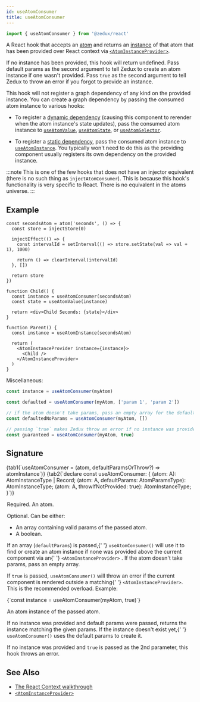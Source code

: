```yaml
---
id: useAtomConsumer
title: useAtomConsumer
---
```



```ts
import { useAtomConsumer } from '@zedux/react'
```

A React hook that accepts an [atom](../classes/Atom) and returns an [instance](../classes/AtomInstance) of that atom that has been provided over React context via [`<AtomInstanceProvider>`](../components/AtomInstanceProvider).

If no instance has been provided, this hook will return undefined. Pass default params as the second argument to tell Zedux to create an atom instance if one wasn't provided. Pass `true` as the second argument to tell Zedux to throw an error if you forgot to provide an instance.

This hook will not register a graph dependency of any kind on the provided instance. You can create a graph dependency by passing the consumed atom instance to various hooks:

- To register a [dynamic dependency](../glossary#dynamic-graph-dependency) (causing this component to rerender when the atom instance's state updates), pass the consumed atom instance to [`useAtomValue`](useAtomValue), [`useAtomState`](useAtomState), or [`useAtomSelector`](useAtomSelector).

- To register a [static dependency](../glossary#static-graph-dependency), pass the consumed atom instance to [`useAtomInstance`](useAtomInstance). You typically won't need to do this as the providing component usually registers its own dependency on the provided instance.

:::note
This is one of the few hooks that does not have an injector equivalent (there is no such thing as `injectAtomConsumer`). This is because this hook's functionality is very specific to React. There is no equivalent in the atoms universe.
:::

## Example

```tsx live ecosystemId=useAtomConsumer/example resultVar=Parent
const secondsAtom = atom('seconds', () => {
  const store = injectStore(0)

  injectEffect(() => {
    const intervalId = setInterval(() => store.setState(val => val + 1), 1000)

    return () => clearInterval(intervalId)
  }, [])

  return store
})

function Child() {
  const instance = useAtomConsumer(secondsAtom)
  const state = useAtomValue(instance)

  return <div>Child Seconds: {state}</div>
}

function Parent() {
  const instance = useAtomInstance(secondsAtom)

  return (
    <AtomInstanceProvider instance={instance}>
      <Child />
    </AtomInstanceProvider>
  )
}
```

Miscellaneous:

```ts
const instance = useAtomConsumer(myAtom)

const defaulted = useAtomConsumer(myAtom, ['param 1', 'param 2'])

// if the atom doesn't take params, pass an empty array for the default params:
const defaultedNoParams = useAtomConsumer(myAtom, [])

// passing `true` makes Zedux throw an error if no instance was provided:
const guaranteed = useAtomConsumer(myAtom, true)
```

## Signature

<Tabs>
  {tab1(`useAtomConsumer = (atom, defaultParamsOrThrow?) => atomInstance`)}
  {tab2(`declare const useAtomConsumer: {
  <A extends AnyAtom>(atom: A): AtomInstanceType<A> | Record<string, never>;
  <A extends AnyAtom>(atom: A, defaultParams: AtomParamsType<A>): AtomInstanceType<A>;
  <A extends AnyAtom>(atom: A, throwIfNotProvided: true): AtomInstanceType<A>;
}`)}
</Tabs>

<Legend>
  <Item name="atom">
    <p>
      Required. An <Link to="../classes/Atom">atom</Link>.
    </p>
  </Item>
  <Item name="defaultParamsOrThrow">
    <p>Optional. Can be either:</p>
    <ul>
      <li>An array containing valid params of the passed atom.</li>
      <li>A boolean.</li>
    </ul>
    <p>
      If an array (<code>defaultParams</code>) is passed,{' '}
      <code>useAtomConsumer()</code> will use it to find or create an atom
      instance if none was provided above the current component via an{' '}
      <Link to="../components/AtomInstanceProvider">
        <code>&lt;AtomInstanceProvider&gt;</code>
      </Link>
      . If the atom doesn't take params, pass an empty array.
    </p>
    <p>
      If <code>true</code> is passed, <code>useAtomConsumer()</code> will throw
      an error if the current component is rendered outside a matching{' '}
      <code>&lt;AtomInstanceProvider&gt;</code>. This is the recommended
      overload. Example:
    </p>
    <Ts>{`const instance = useAtomConsumer(myAtom, true)`}</Ts>
  </Item>
  <Item name="Returns">
    <p>
      An <Link to="../classes/AtomInstance">atom instance</Link> of the passed
      atom.
    </p>
    <p>
      If no instance was provided and default params were passed, returns the
      instance matching the given params. If the instance doesn't exist yet,{' '}
      <code>useAtomConsumer()</code> uses the default params to create it.
    </p>
    <p>
      If no instance was provided and <code>true</code> is passed as the 2nd
      parameter, this hook throws an error.
    </p>
  </Item>
</Legend>

## See Also

- [The React Context walkthrough](../../walkthrough/react-context)
- [`<AtomInstanceProvider>`](../components/AtomInstanceProvider)
